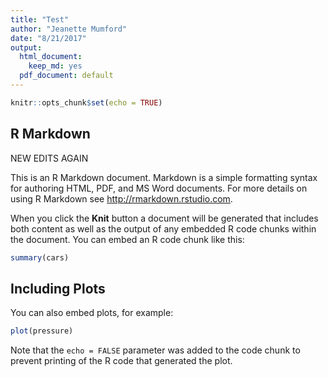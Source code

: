 ```yaml
---
title: "Test"
author: "Jeanette Mumford"
date: "8/21/2017"
output:
  html_document:
    keep_md: yes
  pdf_document: default
---
```

  
```r
knitr::opts_chunk$set(echo = TRUE)
```

## R Markdown

NEW EDITS AGAIN

This is an R Markdown document. Markdown is a simple formatting syntax for authoring HTML, PDF, and MS Word documents. For more details on using R Markdown see <http://rmarkdown.rstudio.com>.

When you click the **Knit** button a document will be generated that includes both content as well as the output of any embedded R code chunks within the document. You can embed an R code chunk like this:

```r
summary(cars)
```

## Including Plots

You can also embed plots, for example:

```r
plot(pressure)
```

Note that the `echo = FALSE` parameter was added to the code chunk to prevent printing of the R code that generated the plot.
